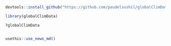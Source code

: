 ```{r}



devtools::install_github("https://github.com/paudelsushil/globalClimData")

library(globalClimData)

?globalClimData


```

```{r}

```
```{r}
usethis::use_news_md()
```
